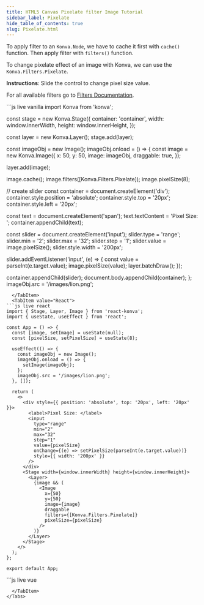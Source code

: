 ```yaml
---
title: HTML5 Canvas Pixelate filter Image Tutorial
sidebar_label: Pixelate
hide_table_of_contents: true
slug: Pixelate.html
---
```


To apply filter to an `Konva.Node`, we have to cache it first with `cache()`
function. Then apply filter with `filters()` function.

To change pixelate effect of an image with Konva, we can use the `Konva.Filters.Pixelate`.

**Instructions**: Slide the control to change pixel size value.

For all available filters go to [Filters Documentation](/api/Konva.Filters.html).


<Tabs>
  <TabItem value="Vanilla" default>
```js live vanilla
import Konva from 'konva';

const stage = new Konva.Stage({
  container: 'container',
  width: window.innerWidth,
  height: window.innerHeight,
});

const layer = new Konva.Layer();
stage.add(layer);

const imageObj = new Image();
imageObj.onload = () => {
  const image = new Konva.Image({
    x: 50,
    y: 50,
    image: imageObj,
    draggable: true,
  });

  layer.add(image);

  image.cache();
  image.filters([Konva.Filters.Pixelate]);
  image.pixelSize(8);

  // create slider
  const container = document.createElement('div');
  container.style.position = 'absolute';
  container.style.top = '20px';
  container.style.left = '20px';
  
  const text = document.createElement('span');
  text.textContent = 'Pixel Size: ';
  container.appendChild(text);
  
  const slider = document.createElement('input');
  slider.type = 'range';
  slider.min = '2';
  slider.max = '32';
  slider.step = '1';
  slider.value = image.pixelSize();
  slider.style.width = '200px';
  
  slider.addEventListener('input', (e) => {
    const value = parseInt(e.target.value);
    image.pixelSize(value);
    layer.batchDraw();
  });
  
  container.appendChild(slider);
  document.body.appendChild(container);
};
imageObj.src = '/images/lion.png';
```
  </TabItem>
  <TabItem value="React">
```js live react
import { Stage, Layer, Image } from 'react-konva';
import { useState, useEffect } from 'react';

const App = () => {
  const [image, setImage] = useState(null);
  const [pixelSize, setPixelSize] = useState(8);

  useEffect(() => {
    const imageObj = new Image();
    imageObj.onload = () => {
      setImage(imageObj);
    };
    imageObj.src = '/images/lion.png';
  }, []);

  return (
    <>
      <div style={{ position: 'absolute', top: '20px', left: '20px' }}>
        <label>Pixel Size: </label>
        <input
          type="range"
          min="2"
          max="32"
          step="1"
          value={pixelSize}
          onChange={(e) => setPixelSize(parseInt(e.target.value))}
          style={{ width: '200px' }}
        />
      </div>
      <Stage width={window.innerWidth} height={window.innerHeight}>
        <Layer>
          {image && (
            <Image
              x={50}
              y={50}
              image={image}
              draggable
              filters={[Konva.Filters.Pixelate]}
              pixelSize={pixelSize}
            />
          )}
        </Layer>
      </Stage>
    </>
  );
};

export default App;
```
  </TabItem>
  <TabItem value="Vue">
```js live vue
<template>
  <div>
    <div style="position: absolute; top: 20px; left: 20px">
      <label>Pixel Size: </label>
      <input
        type="range"
        min="2"
        max="32"
        step="1"
        :value="pixelSize"
        @input="(e) => pixelSize = parseInt(e.target.value)"
        style="width: 200px"
      />
    </div>
    <v-stage :config="stageSize">
      <v-layer>
        <v-image
          v-if="image"
          :config="{
            x: 50,
            y: 50,
            image: image,
            draggable: true,
            filters: [Konva.Filters.Pixelate],
            pixelSize: pixelSize,
          }"
        />
      </v-layer>
    </v-stage>
  </div>
</template>

<script setup>
import { ref, onMounted } from 'vue';

const stageSize = {
  width: window.innerWidth,
  height: window.innerHeight,
};

const image = ref(null);
const pixelSize = ref(8);

onMounted(() => {
  const imageObj = new Image();
  imageObj.onload = () => {
    image.value = imageObj;
  };
  imageObj.src = '/images/lion.png';
});
</script>
```
  </TabItem>
</Tabs>
